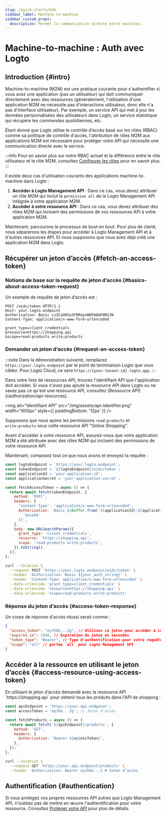 ```yaml
---
slug: /quick-starts/m2m
sidebar_label: Machine-to-machine
sidebar_custom_props:
  description: Permet la communication directe entre machines.
---
```





# Machine-to-machine : Auth avec Logto

<AppNote type="Machine-to-machine" />

## Introduction \{#intro}

Machine-to-machine (M2M) est une pratique courante pour s'authentifier si vous avez une application (pas un utilisateur) qui doit communiquer directement avec des ressources (généralement, l'utilisation d'une application M2M ne nécessite pas d'interactions utilisateur, donc elle n'a pas d'interface utilisateur). Par exemple, un service API qui met à jour les données personnalisées des utilisateurs dans Logto, un service statistique qui récupère les commandes quotidiennes, etc.

Étant donné que Logto utilise le contrôle d’accès basé sur les rôles (RBAC) comme sa politique de contrôle d'accès, l'attribution de rôles M2M aux applications M2M est nécessaire pour protéger votre API qui nécessite une communication directe avec le service.

:::info
Pour en savoir plus sur notre RBAC actuel et la différence entre le rôle utilisateur et le rôle M2M, consultez [Configurer les rôles](/authorization/role-based-access-control/configure-roles) pour en savoir plus.
:::

Il existe deux cas d'utilisation courants des applications machine-to-machine dans Logto :

1. **Accéder à Logto Management API** : Dans ce cas, vous devez attribuer un rôle M2M qui inclut la `permission all` de la Logto Management API intégrée à votre application M2M.
2. **Accéder à votre ressource API** : Dans ce cas, vous devez attribuer des rôles M2M qui incluent des permissions de vos ressources API à votre application M2M.

<M2mRoleAssignment />

Maintenant, parcourons le processus de bout en bout. Pour plus de clarté, nous séparerons les étapes pour accéder à Logto Management API et à d'autres ressources API. Et nous supposons que vous avez déjà créé une application M2M dans Logto.

## Récupérer un jeton d’accès \{#fetch-an-access-token}

### Notions de base sur la requête de jeton d’accès \{#basics-about-access-token-request}

<BasicsAboutAccessTokenRequest />

Un exemple de requête de jeton d’accès est :

```http
POST /oidc/token HTTP/1.1
Host: your.logto.endpoint
Authorization: Basic czZCaGRSa3F0MzpnWDFmQmF0M2JW
Content-Type: application/x-www-form-urlencoded

grant_type=client_credentials
&resource=https://shopping.api
&scope=read:products write:products
```

### Demander un jeton d’accès \{#request-an-access-token}

:::note
Dans la démonstration suivante, remplacez `https://your.logto.endpoint` par le point de terminaison Logto que vous ciblez. Pour Logto Cloud, ce sera `https://{your-tenant-id}.logto.app`.
:::

<Tabs>

<TabItem value="Logto Management API" label="Pour Logto Management API">
  <FetchAccessTokenForLogtoManagementApi />
</TabItem>

<TabItem value="API resource" label="Pour votre ressource API">
Dans votre liste de ressources API, trouvez l'identifiant API que l'application doit accéder. Si vous n'avez pas ajouté la ressource API dans Logto ou ne savez pas ce qu'est une ressource API, consultez [Ressource API](/authorization/api-resources).

<img
  alt="Identifiant API"
  src="/img/assets/api-identifier.png"
  width="600px"
  style={{ paddingBottom: '12px' }}
/>

Supposons que nous ayons les permissions `read:products` et `write:products` sous cette ressource API "Online Shopping".

Avant d'accéder à votre ressource API, assurez-vous que votre application M2M a été attribuée avec des rôles M2M qui incluent des permissions de votre ressource API.

Maintenant, composez tout ce que nous avons et envoyez la requête :

<Tabs>

<TabItem value="Node.js" label="Node.js">

```js
const logtoEndpoint = 'https://your.logto.endpoint';
const tokenEndpoint = `${logtoEndpoint}/oidc/token`;
const applicationId = 'your-application-id';
const applicationSecret = 'your-application-secret';

const fetchAccessToken = async () => {
  return await fetch(tokenEndpoint, {
    method: 'POST',
    headers: {
      'Content-Type': 'application/x-www-form-urlencoded',
      Authorization: `Basic ${Buffer.from(`${applicationId}:${applicationSecret}`).toString(
        'base64'
      )}`,
    },
    body: new URLSearchParams({
      grant_type: 'client_credentials',
      resource: 'https://shopping.api',
      scope: 'read:products write:products',
    }).toString(),
  });
};
```

</TabItem>

<TabItem value="cURL" label="cURL">

```bash
curl --location \
  --request POST 'https://your.logto.endpoint/oidc/token' \
  --header 'Authorization: Basic ${your_auth_string}' \
  --header 'Content-Type: application/x-www-form-urlencoded' \
  --data-urlencode 'grant_type=client_credentials' \
  --data-urlencode 'resource=https://shopping.api' \
  --data-urlencode 'scope=read:products write:products'
```

</TabItem>

</Tabs>

</TabItem>
</Tabs>

### Réponse du jeton d’accès \{#access-token-response}

Un corps de réponse d'accès réussi serait comme :

```json
{
  "access_token": "eyJhbG...2g", // Utilisez ce jeton pour accéder à Logto Management API
  "expires_in": 3600, // Expiration du jeton en secondes
  "token_type": "Bearer", // Type d'authentification pour votre requête lors de l'utilisation du jeton d’accès
  "scope": "all" // portée `all` pour Logto Management API
}
```

<M2mAccessTokenSubNote />

## Accéder à la ressource en utilisant le jeton d’accès \{#access-resource-using-access-token}

<AccessTokenUsage />

<Tabs>

<TabItem value="Logto Management API" label="Interagir avec Logto Management API">
  <AccessLogtoManagementApiUsingAccessToken />
</TabItem>

<TabItem value="Your API resource" label="Interagir avec votre ressource API">
En utilisant le jeton d’accès demandé avec la ressource API `https://shopping.api` pour obtenir tous les produits dans l'API de shopping :

<Tabs>
<TabItem value="Node.js" label="Node.js">

```js
const apiEndpoint = 'https://your.api.endpoint';
const accessToken = 'eyJhb...2g'; // Jeton d’accès

const fetchProducts = async () => {
  return await fetch(`${apiEndpoint}/products`, {
    method: 'GET',
    headers: {
      Authorization: `Bearer ${accessToken}`,
    },
  });
};
```

</TabItem>

<TabItem value="cURL" label="cURL">

```bash
curl --location \
  --request GET 'https://your.api.endpoint/products' \
  --header 'Authorization: Bearer eyJhbG...2 # Jeton d’accès
```

</TabItem>
</Tabs>
</TabItem>
</Tabs>

## Authentification \{#authentication}

Si vous protégez vos propres ressources API autres que Logto Management API, n'oubliez pas de mettre en œuvre l'authentification pour votre ressource. Consultez [Protéger votre API](/authorization/api-resources/protect-your-api/#validate-authorization-tokens-for-api-requests) pour plus de détails.
